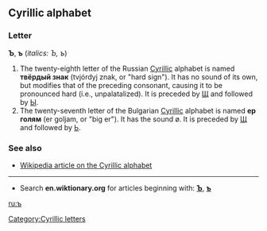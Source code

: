 ==Cyrillic alphabet==
===Letter===
'''Ъ''', '''ъ''' (''italics: Ъ, ъ'')

#The twenty-eighth letter of the Russian [[Cyrillic]] alphabet is named '''твёрдый знак''' (tvjórdyj znak, or "hard sign"). It has no sound of its own, but modifies that of the preceding consonant, causing it to be pronounced hard (i.e., unpalatalized). It is preceded by [[щ|Щ]] and followed by [[ы|Ы]].
#The twenty-seventh letter of the Bulgarian [[Cyrillic]] alphabet is named '''ер голям''' (er goljam, or "big er"). It has the sound ø. It is preceded by [[щ|Щ]] and followed by [[ь|Ь]].

===See also===
*[[w:Cyrillic alphabet|Wikipedia article on the Cyrillic alphabet]]

----

*Search '''en.wiktionary.org''' for articles beginning with: '''[http://en.wiktionary.org/w/index.php?title=Special%3AAllpages&from=%D0%AA&namespace=0 Ъ]''', '''[http://en.wiktionary.org/w/index.php?title=Special%3AAllpages&from=%D1%8A&namespace=0 ъ]'''

[[Category:Cyrillic letters]]

[[ru:ъ]]